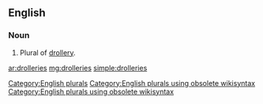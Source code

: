 ==English==

===Noun===
{{head|en}}

# Plural of [[drollery]].

[[Category:English plurals]][[Category:English plurals using obsolete wikisyntax]][[Category:English plurals using obsolete wikisyntax]]

[[ar:drolleries]]
[[mg:drolleries]]
[[simple:drolleries]]